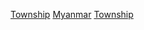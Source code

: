 {{Cat main|鎮區 (緬甸)}}

[[Category:缅甸行政区划|Township]]
[[Category:鎮區|Myanmar]]
[[Category:緬甸聚居地|Township]]